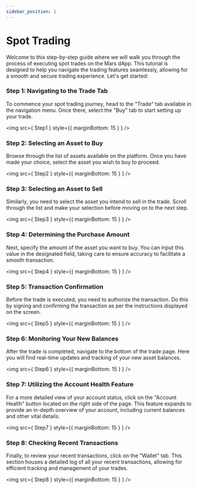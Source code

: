 ```yaml
---
sidebar_position: 1
---
```



# Spot Trading

Welcome to this step-by-step guide where we will walk you through the process of executing spot trades on the Mars dApp. This tutorial is designed to help you navigate the trading features seamlessly, allowing for a smooth and secure trading experience. Let's get started:

### Step 1: Navigating to the Trade Tab

To commence your spot trading journey, head to the "Trade" tab available in the navigation menu. Once there, select the "Buy" tab to start setting up your trade.

<img src={ Step1 } style={{ marginBottom: 15 } } />

### Step 2: Selecting an Asset to Buy

Browse through the list of assets available on the platform. Once you have made your choice, select the asset you wish to buy to proceed.

<img src={ Step2 } style={{ marginBottom: 15 } } />

### Step 3: Selecting an Asset to Sell

Similarly, you need to select the asset you intend to sell in the trade. Scroll through the list and make your selection before moving on to the next step.

<img src={ Step3 } style={{ marginBottom: 15 } } />

### Step 4: Determining the Purchase Amount

Next, specify the amount of the asset you want to buy. You can input this value in the designated field, taking care to ensure accuracy to facilitate a smooth transaction.

<img src={ Step4 } style={{ marginBottom: 15 } } />

### Step 5: Transaction Confirmation

Before the trade is executed, you need to authorize the transaction. Do this by signing and confirming the transaction as per the instructions displayed on the screen.

<img src={ Step5 } style={{ marginBottom: 15 } } />

### Step 6: Monitoring Your New Balances

After the trade is completed, navigate to the bottom of the trade page. Here you will find real-time updates and tracking of your new asset balances.

<img src={ Step6 } style={{ marginBottom: 15 } } />

### Step 7: Utilizing the Account Health Feature

For a more detailed view of your account status, click on the "Account Health" button located on the right side of the page. This feature expands to provide an in-depth overview of your account, including current balances and other vital details.

<img src={ Step7 } style={{ marginBottom: 15 } } />

### Step 8: Checking Recent Transactions

Finally, to review your recent transactions, click on the "Wallet" tab. This section houses a detailed log of all your recent transactions, allowing for efficient tracking and management of your trades.

<img src={ Step8 } style={{ marginBottom: 15 } } />
